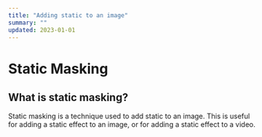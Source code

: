 ```yaml
---
title: "Adding static to an image"
summary: ""
updated: 2023-01-01
---
```



# Static Masking

## What is static masking?

Static masking is a technique used to add static to an image. This is useful for adding a static effect to an image, or for adding a static effect to a video.

<ImageMask/>
